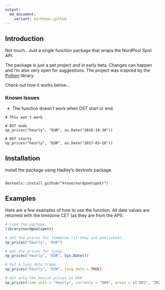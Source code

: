```yaml
---
output:
  md_document:
    variant: markdown_github
---
```


## Introduction

Not much.. Just a single function package that wraps the NordPool Spot API. 

The package is just a pet project and in early beta. Changes can happen and I'm also very open for suggestions. The project was inspired by the [Python](https://github.com/kipe/nordpool) library.

Check out how it works below...

### Known Issues

* The function doesn't work when DST start or end.

```
# This won't work

# DST ends
np_prices("hourly", "EUR", as.Date("2016-10-30"))

# DST starts
np_prices("hourly", "EUR", as.Date("2017-03-26"))

```

## Installation

Install the package using Hadley's devtools package.

```

devtools::install_github("krose/nordpoolspotr")

```

## Examples

Here are a few examples of how to use the function. All date values are returned with the timezone CET (as they are from the API).

```r

# Load the package.
library(nordpoolspotr)

# Get the prices for tommorow (if they are published).
np_prices("hourly", "EUR")

# Get the prices for today
np_prices("hourly", "EUR", Sys.Date())

# Get a long data frame
np_prices("hourly", "EUR", long_data = TRUE)

# Get only the Danish prices in DKK
np_prices(time_unit = "hourly", currency = "DKK", areas = c("DK1", "DK2"))

```


